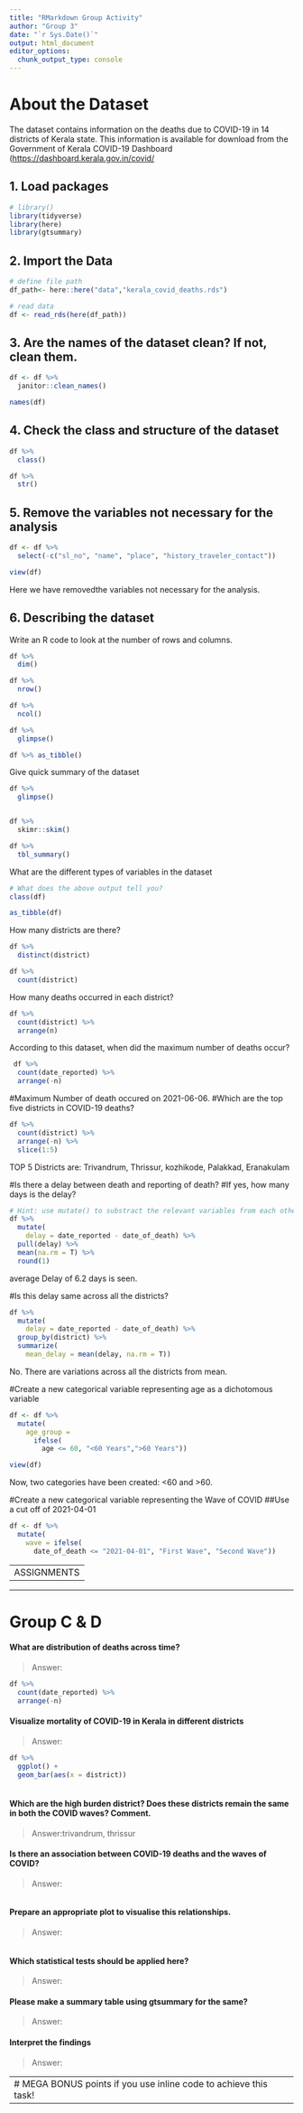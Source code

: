 ```yaml
---
title: "RMarkdown Group Activity"
author: "Group 3"
date: "`r Sys.Date()`"
output: html_document
editor_options: 
  chunk_output_type: console
---
```


# About the Dataset

The dataset contains information on the deaths due to COVID-19 in 14 districts of Kerala state. This information is available for download from the Government of Kerala COVID-19 Dashboard (<https://dashboard.kerala.gov.in/covid/>


## 1. Load packages

```r
# library()
library(tidyverse)
library(here)
library(gtsummary)
```

## 2. Import the Data

```r

# define file path
df_path<- here::here("data","kerala_covid_deaths.rds")

# read data
df <- read_rds(here(df_path))
```


## 3. Are the names of the dataset clean? If not, clean them.

```r
df <- df %>% 
  janitor::clean_names()

names(df)
```

## 4. Check the class and structure of the dataset

```r

df %>% 
  class()

df %>% 
  str()

```


## 5. Remove the variables not necessary for the analysis

```r

df <- df %>% 
  select(-c("sl_no", "name", "place", "history_traveler_contact"))

view(df)
```
Here we have removedthe variables not necessary for the analysis.

## 6. Describing the dataset

Write an R code to look at the number of rows and columns.

```r

df %>% 
  dim()

df %>% 
  nrow()

df %>% 
  ncol()

df %>% 
  glimpse()

df %>% as_tibble()

```

Give quick summary of the dataset

```r

df %>% 
  glimpse()


df %>% 
  skimr::skim()

df %>% 
  tbl_summary()


```

What are the different types of variables in the dataset

```r
# What does the above output tell you?
class(df)

as_tibble(df)
```

How many districts are there?

```r

df %>% 
  distinct(district)

df %>% 
  count(district)


```

How many deaths occurred in each district?

```r

df %>% 
  count(district) %>% 
  arrange(n)


```

According to this dataset, when did the maximum number of deaths occur?

```r
 df %>% 
  count(date_reported) %>% 
  arrange(-n) 
```

#Maximum Number  of death occured on 2021-06-06.
#Which are the top five districts in COVID-19 deaths?

```r
df %>% 
  count(district) %>% 
  arrange(-n) %>% 
  slice(1:5)
```
TOP 5 Districts are: Trivandrum, Thrissur, kozhikode, Palakkad, Eranakulam 


#Is there a delay between death and reporting of death?
#If yes, how many days is the delay?

```r
# Hint: use mutate() to substract the relevant variables from each other, you can try the mean() function
df %>% 
  mutate(
    delay = date_reported - date_of_death) %>%
  pull(delay) %>% 
  mean(na.rm = T) %>% 
  round(1)
```
 
average Delay of 6.2 days is seen. 
 
#Is this delay same across all the districts?
```r

df %>% 
  mutate(
    delay = date_reported - date_of_death) %>%
  group_by(district) %>%
  summarize(
    mean_delay = mean(delay, na.rm = T))
```

No. There are variations across all the districts from mean.

#Create a new categorical variable representing age as a dichotomous variable

```r
df <- df %>% 
  mutate(
    age_group = 
      ifelse(
        age <= 60, "<60 Years",">60 Years"))

view(df)
```
Now, two categories have been created: <60 and >60.

#Create a new categorical variable representing the Wave of COVID
##Use a cut off of 2021-04-01

```r
df <- df %>% 
  mutate(
    wave = ifelse(
      date_of_death <= "2021-04-01", "First Wave", "Second Wave"))  


```

|             |
|-------------|
| ASSIGNMENTS |

------------------------------------------------------------------------

# Group C & D

#### What are distribution of deaths across time?

> Answer:

```r
df %>% 
  count(date_reported) %>% 
  arrange(-n) 


```


#### Visualize mortality of COVID-19 in Kerala in different districts

> Answer:

```r

df %>% 
  ggplot() +
  geom_bar(aes(x = district))
              
```


#### Which are the high burden district? Does these districts remain the same in both the COVID waves? Comment.

> Answer:trivandrum, thrissur

#### Is there an association between COVID-19 deaths and the waves of COVID?

> Answer:

```r

              
```

#### Prepare an appropriate plot to visualise this relationships.

> Answer:
```r

```
#### Which statistical tests should be applied here?

> Answer:

#### Please make a summary table using gtsummary for the same?

> Answer:

#### Interpret the findings

> Answer:

|                                                                   |
|-------------------------------------------------------------------|
| \# MEGA BONUS points if you use inline code to achieve this task! |

